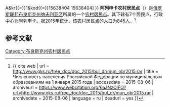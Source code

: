 {{Infobox Settlement
| official_name = 阿列申卡农村居民点
| native_name = Алешенское сельское поселение
| settlement_type = [[农村居民点|农村居民点]]
| subdivision_type = [[国家|国家]]
| subdivision_type1 = [[州_(俄罗斯)|州]]
| subdivision_type2 = [[区_(苏联)|区]]
| subdivision_name = {{RUS}}
| subdivision_name1 = [[布良斯克州|布良斯克州]]
| subdivision_name2 = [[纳夫利亚区|纳夫利亚区]]
| seat_type = 行政中心
| seat = 阿列申卡
| population_as_of=2015
| population_footnotes = <ref name=stat />
| population_total = 845
| coordinates_display = inline,title
| latd =  | latm =  | lats =  | latNS = N
| longd =  | longm =  | longs =  | longEW = E
| timezone = [[莫斯科时间|MSK]]
| utc_offset = +3
| blank_name = [[俄罗斯市政土地区划代码|OKTMO编码]]
| blank_info = [http://classif.spb.ru/classificators/view/tma.php?st{{=}}A&kr{{=}}1&kod{{=}}15638404 15638404]
}}
'''阿列申卡农村居民点'''（{{lang-ru|Алешенское сельское поселение}}）是[[俄罗斯联邦|俄罗斯联邦]][[布良斯克州|布良斯克州]][[纳夫利亚区|纳夫利亚区]]所属的一个[[农村居民点|农村居民点]]。其下辖有7个居民点，行政中心为阿列申卡。据2015年统计，该农村居民点的人口为845人。<ref name=stat>{{ cite web | url = http://www.gks.ru/free_doc/doc_2015/bul_dr/mun_obr2015.rar | title = Численность населения Российской Федерации по муниципальным образованиям на 1 января 2015 года | accessdate = 2015-08-06 | archiveurl = https://www.webcitation.org/6aaNzOlFO?url=http://www.gks.ru/free_doc/doc_2015/bul_dr/mun_obr2015.rar | archivedate = 2015-08-06 | language = ru | deadurl = yes }}</ref>

== 参考文献 ==
{{reflist}}

{{Russia-stub}}

[[Category:布良斯克州农村居民点|Category:布良斯克州农村居民点]]